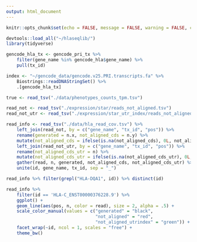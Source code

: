 ```yaml
---
output: html_document
---
```


```r
knitr::opts_chunk$set(echo = FALSE, message = FALSE, warning = FALSE, comment = '')
```

```r
devtools::load_all("~/hlaseqlib/")
library(tidyverse)
```

```r
gencode_hla_tx <- gencode_pri_tx %>%
    filter(gene_name %in% gencode_hla$gene_name) %>%
    pull(tx_id)

index <- "~/gencode_data/gencode.v25.PRI.transcripts.fa" %>%
    Biostrings::readDNAStringSet() %>%
    .[gencode_hla_tx]

true <- read_tsv("./data/phenotypes_counts_tpm.tsv")

read_not <- read_tsv("./expression/star/reads_not_aligned.tsv")
read_not_utr <- read_tsv("./expression/star_utr_index/reads_not_aligned.tsv")

read_info <- read_tsv("./data/hla_read_cov.tsv") %>%
    left_join(read_not, by = c("gene_name", "tx_id", "pos")) %>%
    rename(generated = n.x, not_aligned_cds = n.y) %>%
    mutate(not_aligned_cds = ifelse(is.na(not_aligned_cds), 0L, not_aligned_cds)) %>%
    left_join(read_not_utr, by = c("gene_name", "tx_id", "pos")) %>%
    rename(not_aligned_cds_utr = n) %>%
    mutate(not_aligned_cds_utr = ifelse(is.na(not_aligned_cds_utr), 0L, not_aligned_cds_utr)) %>%
    gather(read, n, generated, not_aligned_cds, not_aligned_cds_utr) %>%
    unite(id, gene_name, tx_id, sep = "_")

read_info %>% filter(grepl("HLA-DQA1", id)) %>% distinct(id)
```


```r
read_info %>%
    filter(id == 'HLA-C_ENST00000376228.9') %>%
    ggplot() +
    geom_line(aes(pos, n, color = read), size = 2, alpha = .5) +
    scale_color_manual(values = c("generated" = "black", 
                                  "not_aligned" = "red",
                                  "not_aligned_utrindex" = "green")) +
    facet_wrap(~id, ncol = 1, scales = "free") +
    theme_bw()
```
